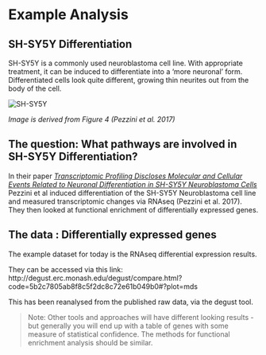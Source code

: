 # Example Analysis


## SH-SY5Y Differentiation

SH-SY5Y is a commonly used neuroblastoma cell line. 
With appropriate treatment, it can be induced to differentiate into a ‘more neuronal’ form. 
Differentiated cells look quite different, growing thin neurites out from the body of the cell.


![SH-SY5Y](https://monashbioinformaticsplatform.github.io/enrichment_analysis_workshop/img/shsy5ydiff.png)
<!-- seems to point to content dir not common root : ![shsy5](/img/shsy5ydiff.png)-->

_Image is derived from Figure 4 (Pezzini et al. 2017)_



## The question: What pathways are involved in SH-SY5Y Differentiation?

In their paper [_Transcriptomic Profiling Discloses Molecular and Cellular Events Related to Neuronal Differentiation in SH-SY5Y Neuroblastoma Cells_](https://link.springer.com/article/10.1007%2Fs10571-016-0403-y) Pezzini et al induced differentiation of the SH-SY5Y Neuroblastoma cell line and measured transcriptomic changes via RNAseq (Pezzini et al. 2017). 
They then looked at functional enrichment of differentially expressed genes.


## The data : Differentially expressed genes

The example dataset for today is the RNAseq differential expression results.  

They can be accessed via this link: 
http://degust.erc.monash.edu/degust/compare.html?code=5b2c7805ab8f8c5f2dc8c72e61b049b0#?plot=mds

This has been reanalysed from the published raw data, via the degust tool. 

> Note: Other tools and approaches will have different looking results - but generally you will end up with a table of genes with some measure of statistical confidence. 
The methods for functional enrichment analysis should be similar.
